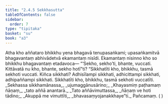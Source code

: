 ```yaml
---
title: "2.4.5 Sekkhasutta"
tableOfContents: false
sidebar:
  order: 7
type: "tipitaka"
basket: "su"
book: "a3"
---
```



<DynamicBreadcrumb />

<Division number="86" book="a3" bookNo="15" page="232">

<Paragraph number="740" book="a3">
Atha kho aññataro bhikkhu yena bhagavā tenupasaṅkami; upasaṅkamitvā bhagavantaṃ abhivādetvā ekamantaṃ nisīdi. Ekamantaṃ nisinno kho so bhikkhu bhagavantaṃ etadavoca—
</Paragraph>

<Paragraph number="741" book="a3">
“‘Sekho, sekho’ti, bhante, vuccati. Kittāvatā nu kho, bhante, sekho hotī”ti? “Sikkhatīti kho, bhikkhu, tasmā sekhoti vuccati. Kiñca sikkhati? Adhisīlampi sikkhati, adhicittampi sikkhati, adhipaññampi sikkhati. Sikkhatīti kho, bhikkhu, tasmā sekhoti vuccatīti.
</Paragraph>

<Paragraph number="742" type="verses" book="a3">
_Sekhassa sikkhamānassa,_  
_ujumaggānusārino;_  
_Khayasmiṃ paṭhamaṃ ñāṇaṃ,_  
_tato aññā anantarā._  

</Paragraph>

<Paragraph number="743" type="verses" book="a3">
_Tato aññāvimuttassa,_  
_ñāṇaṃ ve hoti tādino;_  
_Akuppā me vimuttīti,_  
_bhavasaṃyojanakkhaye”ti._  


</Paragraph>
</Division>

<Paragraph number="744" type="center" book="a3">
Pañcamaṃ. ( )
</Paragraph>